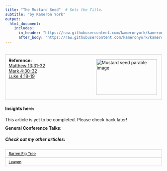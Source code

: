 ```yaml
---
title: "The Mustard Seed"  # Sets the Title.
subtitle: "by Kameron York"
output:
  html_document:
    includes:
      in_header: "https://raw.githubusercontent.com/kameronyork/kameronyork.github.io/main/parables/header.html"
      after_body: "https://raw.githubusercontent.com/kameronyork/kameronyork.github.io/main/parables/footer.html"
---
```

<br>
<div style="border: 1px solid lightgray; padding: 10px; overflow: hidden;">
<img src="https://raw.githubusercontent.com/kameronyork/kameronyork.github.io/main/docs/assets/mustard-seed.jpg" alt="Mustard seed parable image" style="float: right; width: 195px; height: 115px; padding: 5px;">
<h4 style="text-align: left; margin: 0;">Reference:</h4>
<p style="text-align: left; margin: 0;">
<a href="https://www.churchofjesuschrist.org/study/scriptures/nt/matt/13?lang=eng&id=31-32#p31" target="_blank">Matthew 13:31-32</a><br>
<a href="https://www.churchofjesuschrist.org/study/scriptures/nt/mark/4?lang=eng&id=30-32#p30" target="_blank">Mark 4:30-32</a><br>
<a href="https://www.churchofjesuschrist.org/study/scriptures/nt/luke/13?lang=eng&id=18-19#p18" target="_blank">Luke 4:18-19</a><br>
</p>
</div>

#### Insights here:

This article is yet to be completed. Please check back later!


<div style="margin-top: -10px;">
#### General Conference Talks:



##### Check out my other articles:

<link rel="stylesheet" href="https://kameronyork.github.io/scripting/themify-icons/themify-icons.css">
<div class="container">
<div class="row">
<div class="col-12 text-md-left">
<nav class="pagination mt-3">
<a class="nav nav-prev" href="https://www.kameronyork.com/parables/barren-fig-tree.html" style="background-color: transparent; color: black; padding: 5px 10px; border: 1px solid lightgray; cursor: pointer; white-space: nowrap; font-size: 12px; display: flex; align-items: center;" 
onmouseover="this.style.backgroundColor='lightgray';" 
onmouseout="this.style.backgroundColor='transparent';" 
onmousedown="this.style.backgroundColor='gray';" 
onmouseup="this.style.backgroundColor='lightgray';">
<i class="ti-arrow-left mr-2"></i>
<span style="display: none;" class="d-md-inline-block">Barren Fig Tree</span>
<span style="display: inline-block;" class="d-md-none">Barren Fig Tree</span>
</a>
<a class="nav nav-next ml-3" href="https://www.kameronyork.com/parables/leaven.html" style="background-color: transparent; color: black; padding: 5px 10px; border: 1px solid lightgray; cursor: pointer; white-space: nowrap; font-size: 12px; display: flex; align-items: center;" 
onmouseover="this.style.backgroundColor='lightgray';" 
onmouseout="this.style.backgroundColor='transparent';" 
onmousedown="this.style.backgroundColor='gray';" 
onmouseup="this.style.backgroundColor='lightgray';">
<span style="display: none;" class="d-md-inline-block">Leaven</span>
<span style="display: inline-block;" class="d-md-none">Leaven</span>
<i class="ti-arrow-right ml-2"></i>
</a>
</nav>
</div>
</div>
</div>